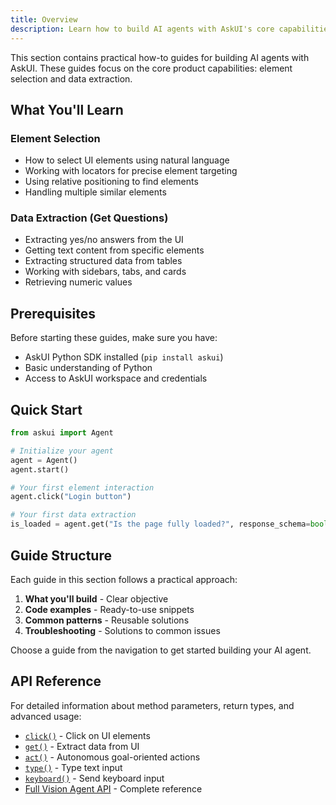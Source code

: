 ```yaml
---
title: Overview
description: Learn how to build AI agents with AskUI's core capabilities
---
```


This section contains practical how-to guides for building AI agents with AskUI. These guides focus on the core product capabilities: element selection and data extraction.

## What You'll Learn

### Element Selection
- How to select UI elements using natural language
- Working with locators for precise element targeting
- Using relative positioning to find elements
- Handling multiple similar elements

### Data Extraction (Get Questions)
- Extracting yes/no answers from the UI
- Getting text content from specific elements
- Extracting structured data from tables
- Working with sidebars, tabs, and cards
- Retrieving numeric values

## Prerequisites

Before starting these guides, make sure you have:
- AskUI Python SDK installed (`pip install askui`)
- Basic understanding of Python
- Access to AskUI workspace and credentials

## Quick Start

```python
from askui import Agent

# Initialize your agent
agent = Agent()
agent.start()

# Your first element interaction
agent.click("Login button")

# Your first data extraction
is_loaded = agent.get("Is the page fully loaded?", response_schema=bool)
```

## Guide Structure

Each guide in this section follows a practical approach:
1. **What you'll build** - Clear objective
2. **Code examples** - Ready-to-use snippets
3. **Common patterns** - Reusable solutions
4. **Troubleshooting** - Solutions to common issues

Choose a guide from the navigation to get started building your AI agent.

## API Reference

For detailed information about method parameters, return types, and advanced usage:

- [`click()`](/04-reference/01-agent-frameworks/02-python/02-vision-agent-api/agent#click) - Click on UI elements
- [`get()`](/04-reference/01-agent-frameworks/02-python/02-vision-agent-api/agent#get) - Extract data from UI
- [`act()`](/04-reference/01-agent-frameworks/02-python/02-vision-agent-api/agent#act) - Autonomous goal-oriented actions
- [`type()`](/04-reference/01-agent-frameworks/02-python/02-vision-agent-api/agent#type) - Type text input
- [`keyboard()`](/04-reference/01-agent-frameworks/02-python/02-vision-agent-api/agent#keyboard) - Send keyboard input
- [Full Vision Agent API](/04-reference/01-agent-frameworks/02-python/02-vision-agent-api/agent) - Complete reference
